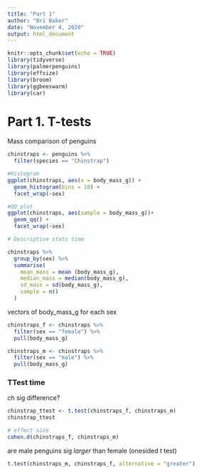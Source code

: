 ```yaml
---
title: "Part 1"
author: "Bri Baker"
date: "November 4, 2020"
output: html_document
---
```


```r
knitr::opts_chunk$set(echo = TRUE)
library(tidyverse)
library(palmerpenguins)
library(effsize)
library(broom)
library(ggbeeswarm)
library(car)

```


# Part 1. T-tests

Mass comparison of penguins

```r
chinstraps <- penguins %>% 
  filter(species == "Chinstrap")

#Histogram
ggplot(chinstraps, aes(x = body_mass_g)) +
  geom_histogram(bins = 10) +
  facet_wrap(~sex)

#QQ plot
ggplot(chinstraps, aes(sample = body_mass_g))+
  geom_qq() +
  facet_wrap(~sex)

# Descriptive stats time

chinstraps %>% 
  group_by(sex) %>% 
  summarise(
    mean_mass = mean (body_mass_g),
    median_mass = median(body_mass_g),
    sd_mass = sd(body_mass_g),
    sample = n()
  )

```


vectors of body_mass_g for each sex

```r
chinstraps_f <- chinstraps %>% 
  filter(sex == "female") %>% 
  pull(body_mass_g)

chinstraps_m <- chinstraps %>% 
  filter(sex == "male") %>% 
  pull(body_mass_g)
```

### TTest time
ch
sig difference?

```r
chinstrap_ttest <- t.test(chinstraps_f, chinstraps_m)
chinstrap_ttest

# effect size
cohen.d(chinstraps_f, chinstraps_m)

```


are male penguins sig *larger* than female (onesided t test)

```r
t.test(chinstraps_m, chinstraps_f, alternative = "greater")
```

